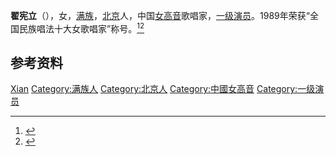 '''翟宪立'''（{{bd|1954年|}}），女，[[满族|满族]]，[[北京|北京]]人，中国[[女高音|女高音]]歌唱家，[[一级演员|一级演员]]。1989年荣获“全国民族唱法十大女歌唱家”称号。<ref>{{Cite book|title=中国当代青年名人大辞典 • 二 文学艺术卷|author=褚德新主编; 周浙平, 侯云章副主编|publisher=黑龙江人民出版社|year=1993|isbn=|location=哈尔滨|pages=}}</ref><ref>{{Cite book|title=二十世纪中国名人辞典|author=蔡开松, 于信凤主编; 曾卓明, 周溯源, 赵书刚副主编|publisher=辽宁人民出版社|year=1991|isbn=|location=沈阳|pages=}}</ref>

== 参考资料 ==
{{reflist}}

{{中国人物小作品}}

{{Authority control}}
{{DEFAULTSORT:Zhai翟}}
[[Category:翟姓|Xian]]
[[Category:满族人|Category:满族人]]
[[Category:北京人|Category:北京人]]
[[Category:中國女高音|Category:中國女高音]]
[[Category:一级演员|Category:一级演员]]